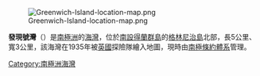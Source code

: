 [[Image:Greenwich-Island-location-map.png|thumb]]

'''發現號灣'''（{{lang-en|Discovery Bay}}）是[[南極洲|南極洲]]的[[海灣|海灣]]，位於[[南設得蘭群島|南設得蘭群島]]的[[格林尼治島|格林尼治島]]北部，長5公里、寬3公里，該海灣在1935年被[[英國|英國]]探險隊繪入地圖，現時由[[南極條約體系|南極條約體系]]管理。

{{coord|62|29|S|59|43|W|source:GNIS|display=title}}

{{Antarctica-geo-stub}}
[[Category:南極洲海灣|Category:南極洲海灣]]